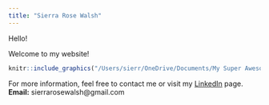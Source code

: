 ---
title: "Sierra Rose Walsh"
---

Hello!

Welcome to my website!


```{r, echo=FALSE}
knitr::include_graphics("/Users/sierr/OneDrive/Documents/My Super Awesome Cool Website/spaulding.jpg")
```


For more information, feel free to contact me or visit my [LinkedIn](https://www.linkedin.com/in/sierra-rose-walsh/) page. 
**Email:** sierrarosewalsh@gmail.com

